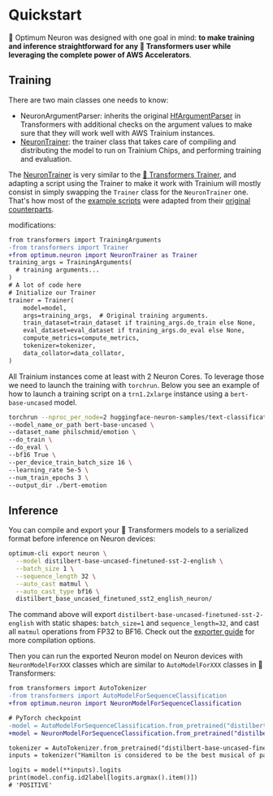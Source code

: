 <!---
Copyright 2022 The HuggingFace Team. All rights reserved.

Licensed under the Apache License, Version 2.0 (the "License");
you may not use this file except in compliance with the License.
You may obtain a copy of the License at

    http://www.apache.org/licenses/LICENSE-2.0

Unless required by applicable law or agreed to in writing, software
distributed under the License is distributed on an "AS IS" BASIS,
WITHOUT WARRANTIES OR CONDITIONS OF ANY KIND, either express or implied.
See the License for the specific language governing permissions and
limitations under the License.
-->

# Quickstart

🤗 Optimum Neuron was designed with one goal in mind: **to make training and inference straightforward for any 🤗 Transformers user while leveraging the complete power of AWS Accelerators**.

## Training

There are two main classes one needs to know:

- NeuronArgumentParser: inherits the original [HfArgumentParser](https://huggingface.co/docs/transformers/main/en/internal/trainer_utils#transformers.HfArgumentParser) in Transformers with additional checks on the argument values to make sure that they will work well with AWS Trainium instances.
- [NeuronTrainer](https://huggingface.co/docs/optimum/neuron/package_reference/trainer): the trainer class that takes care of compiling and distributing the model to run on Trainium Chips, and performing training and evaluation.

The [NeuronTrainer](https://huggingface.co/docs/optimum/neuron/package_reference/trainer) is very similar to the [🤗 Transformers Trainer](https://huggingface.co/docs/transformers/main_classes/trainer), and adapting a script using the Trainer to make it work with Trainium will mostly consist in simply swapping the `Trainer` class for the `NeuronTrainer` one.
That's how most of the [example scripts](https://github.com/huggingface/optimum-neuron/tree/main/examples) were adapted from their [original counterparts](https://github.com/huggingface/transformers/tree/main/examples/pytorch).

modifications:

```diff
from transformers import TrainingArguments
-from transformers import Trainer
+from optimum.neuron import NeuronTrainer as Trainer
training_args = TrainingArguments(
  # training arguments...
)
# A lot of code here
# Initialize our Trainer
trainer = Trainer(
    model=model,
    args=training_args,  # Original training arguments.
    train_dataset=train_dataset if training_args.do_train else None,
    eval_dataset=eval_dataset if training_args.do_eval else None,
    compute_metrics=compute_metrics,
    tokenizer=tokenizer,
    data_collator=data_collator,
)
```

All Trainium instances come at least with 2 Neuron Cores. To leverage those we need to launch the training with `torchrun`.
Below you see an example of how to launch a training script on a `trn1.2xlarge` instance using a `bert-base-uncased` model.

```bash
torchrun --nproc_per_node=2 huggingface-neuron-samples/text-classification/run_glue.py \
--model_name_or_path bert-base-uncased \
--dataset_name philschmid/emotion \
--do_train \
--do_eval \
--bf16 True \
--per_device_train_batch_size 16 \
--learning_rate 5e-5 \
--num_train_epochs 3 \
--output_dir ./bert-emotion
```

## Inference

You can compile and export your 🤗 Transformers models to a serialized format before inference on Neuron devices:

```bash
optimum-cli export neuron \
  --model distilbert-base-uncased-finetuned-sst-2-english \
  --batch_size 1 \
  --sequence_length 32 \
  --auto_cast matmul \
  --auto_cast_type bf16 \
  distilbert_base_uncased_finetuned_sst2_english_neuron/
```

The command above will export `distilbert-base-uncased-finetuned-sst-2-english` with static shapes: `batch_size=1` and `sequence_length=32`, and cast all `matmul` operations from FP32 to BF16. Check out the [exporter guide](https://huggingface.co/docs/optimum-neuron/guides/export_model#exporting-a-model-to-neuron-using-the-cli) for more compilation options.

Then you can run the exported Neuron model on Neuron devices with `NeuronModelForXXX` classes which are similar to `AutoModelForXXX` classes in 🤗 Transformers:

```diff
from transformers import AutoTokenizer
-from transformers import AutoModelForSequenceClassification
+from optimum.neuron import NeuronModelForSequenceClassification

# PyTorch checkpoint
-model = AutoModelForSequenceClassification.from_pretrained("distilbert-base-uncased-finetuned-sst-2-english")
+model = NeuronModelForSequenceClassification.from_pretrained("distilbert_base_uncased_finetuned_sst2_english_neuron")

tokenizer = AutoTokenizer.from_pretrained("distilbert-base-uncased-finetuned-sst-2-english")
inputs = tokenizer("Hamilton is considered to be the best musical of past years.", return_tensors="pt")

logits = model(**inputs).logits
print(model.config.id2label[logits.argmax().item()])
# 'POSITIVE'
```
